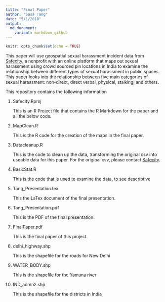 ```yaml
---
title: "Final Paper"
author: "Sasa Tang"
date: "5/1/2018"
output:
  md_document:
    variant: markdown_github
---
```


```r
knitr::opts_chunk$set(echo = TRUE)
```

This paper will use geospatial sexual harassment incident data from [Safecity](http://safecity.in), a 
nonprofit with an online platform that maps out sexual harassment using crowd 
sourced pin locations in India to examine the relationship between different types 
of sexual harassment in public spaces. This paper looks into the relationship 
between five main categories of sexual harassment: non-direct, direct verbal, 
physical, stalking, and others. \par

This repository contains the following information 


1. Safecity.Rproj\par

    This is an R Project file that contains the R Markdown for the paper and all the below code.\par
    
    
2.	MapClean.R \par

    This is the R code for the creation of the maps in the final paper.
    
3.	Datacleanup.R\par

    This is the code to clean up the data, transforming the original csv into useable data for this paper. For the original csv, please contact [Safecity](http://safecity.in/contact-us/). \par
    
    
4.	BasicStat.R\par

    This is the code that is used to examine the data, to see descriptive
    
    
5.	Tang_Presentation.tex\par

    This the LaTex document of the final presentation.
    
    
6.	Tang_Presentation.pdf\par

    This is the PDF of the final presentation.
    
    
7.	FinalPaper.pdf\par

    This is the final paper of this project. 

8.  delhi_highway.shp \par

    This is the shapefile for the roads for New Delhi

9.  WATER_BODY.shp \par

    This is the shapefile for the Yamuna river

10. IND_admn2.shp\par

    This is the shapefile for the districts in India

